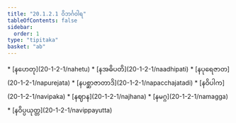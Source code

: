 ```yaml
---
title: "20.1.2.1 ဝိဘင်္ဂဝါရ"
tableOfContents: false
sidebar:
  order: 1
type: "tipitaka"
basket: "ab"
---
```



<DynamicBreadcrumb />



<TableOfContents>
* [နဟေတု](20-1-2-1/nahetu)
* [နအဓိပတိ](20-1-2-1/naadhipati)
* [နပုရေဇာတ](20-1-2-1/napurejata)
* [နပစ္ဆာဇာတာဒိ](20-1-2-1/napacchajatadi)
* [နဝိပါက](20-1-2-1/navipaka)
* [နဈာန](20-1-2-1/najhana)
* [နမဂ္ဂ](20-1-2-1/namagga)
* [နဝိပ္ပယုတ္တ](20-1-2-1/navippayutta)
</TableOfContents>